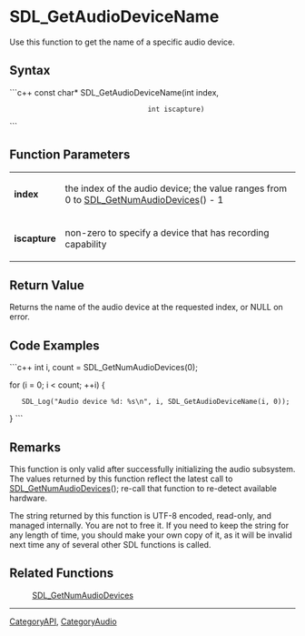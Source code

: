 <!-- pragma section-numbers off -->
<!-- pragma camelcase off -->

= SDL_GetAudioDeviceName =
Use this function to get the name of a specific audio device.


== Syntax ==
```c++
const char* SDL_GetAudioDeviceName(int index,
                                   int iscapture)
```

== Function Parameters ==
{|
|'''index'''
|the index of the audio device; the value ranges from 0 to [[SDL_GetNumAudioDevices]]() - 1
|-
|'''iscapture'''
|non-zero to specify a device that has recording capability
|}

== Return Value ==
Returns the name of the audio device at the requested index, or NULL on error.

== Code Examples ==
```c++
int i, count = SDL_GetNumAudioDevices(0);

for (i = 0; i < count; ++i) {
    SDL_Log("Audio device %d: %s\n", i, SDL_GetAudioDeviceName(i, 0));
}
```

== Remarks ==
This function is only valid after successfully initializing the audio subsystem.
The values returned by this function reflect the latest call to [[SDL_GetNumAudioDevices]](); re-call that function to re-detect available hardware.

The string returned by this function is UTF-8 encoded, read-only, and managed internally. You are not to free it. If you need to keep the string for any length of time, you should make your own copy of it, as it will be invalid next time any of several other SDL functions is called.

== Related Functions ==
:[[SDL_GetNumAudioDevices]]

----
[[CategoryAPI]], [[CategoryAudio]]
